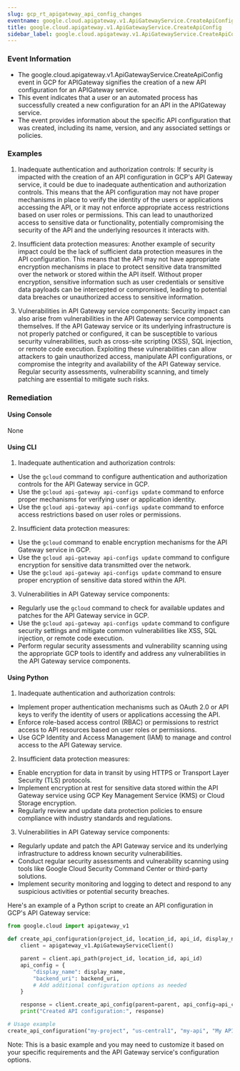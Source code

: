 ```yaml
--- 
slug: gcp_rt_apigateway_api_config_changes
eventname: google.cloud.apigateway.v1.ApiGatewayService.CreateApiConfig
title: google.cloud.apigateway.v1.ApiGatewayService.CreateApiConfig
sidebar_label: google.cloud.apigateway.v1.ApiGatewayService.CreateApiConfig
---
```

                       
### Event Information

- The google.cloud.apigateway.v1.ApiGatewayService.CreateApiConfig event in GCP for APIGateway signifies the creation of a new API configuration for an APIGateway service.
- This event indicates that a user or an automated process has successfully created a new configuration for an API in the APIGateway service.
- The event provides information about the specific API configuration that was created, including its name, version, and any associated settings or policies.


### Examples

1. Inadequate authentication and authorization controls: If security is impacted with the creation of an API configuration in GCP's API Gateway service, it could be due to inadequate authentication and authorization controls. This means that the API configuration may not have proper mechanisms in place to verify the identity of the users or applications accessing the API, or it may not enforce appropriate access restrictions based on user roles or permissions. This can lead to unauthorized access to sensitive data or functionality, potentially compromising the security of the API and the underlying resources it interacts with.

2. Insufficient data protection measures: Another example of security impact could be the lack of sufficient data protection measures in the API configuration. This means that the API may not have appropriate encryption mechanisms in place to protect sensitive data transmitted over the network or stored within the API itself. Without proper encryption, sensitive information such as user credentials or sensitive data payloads can be intercepted or compromised, leading to potential data breaches or unauthorized access to sensitive information.

3. Vulnerabilities in API Gateway service components: Security impact can also arise from vulnerabilities in the API Gateway service components themselves. If the API Gateway service or its underlying infrastructure is not properly patched or configured, it can be susceptible to various security vulnerabilities, such as cross-site scripting (XSS), SQL injection, or remote code execution. Exploiting these vulnerabilities can allow attackers to gain unauthorized access, manipulate API configurations, or compromise the integrity and availability of the API Gateway service. Regular security assessments, vulnerability scanning, and timely patching are essential to mitigate such risks.

### Remediation

#### Using Console

None

#### Using CLI

1. Inadequate authentication and authorization controls:
- Use the `gcloud` command to configure authentication and authorization controls for the API Gateway service in GCP.
- Use the `gcloud api-gateway api-configs update` command to enforce proper mechanisms for verifying user or application identity.
- Use the `gcloud api-gateway api-configs update` command to enforce access restrictions based on user roles or permissions.

2. Insufficient data protection measures:
- Use the `gcloud` command to enable encryption mechanisms for the API Gateway service in GCP.
- Use the `gcloud api-gateway api-configs update` command to configure encryption for sensitive data transmitted over the network.
- Use the `gcloud api-gateway api-configs update` command to ensure proper encryption of sensitive data stored within the API.

3. Vulnerabilities in API Gateway service components:
- Regularly use the `gcloud` command to check for available updates and patches for the API Gateway service in GCP.
- Use the `gcloud api-gateway api-configs update` command to configure security settings and mitigate common vulnerabilities like XSS, SQL injection, or remote code execution.
- Perform regular security assessments and vulnerability scanning using the appropriate GCP tools to identify and address any vulnerabilities in the API Gateway service components.

#### Using Python

1. Inadequate authentication and authorization controls:
- Implement proper authentication mechanisms such as OAuth 2.0 or API keys to verify the identity of users or applications accessing the API.
- Enforce role-based access control (RBAC) or permissions to restrict access to API resources based on user roles or permissions.
- Use GCP Identity and Access Management (IAM) to manage and control access to the API Gateway service.

2. Insufficient data protection measures:
- Enable encryption for data in transit by using HTTPS or Transport Layer Security (TLS) protocols.
- Implement encryption at rest for sensitive data stored within the API Gateway service using GCP Key Management Service (KMS) or Cloud Storage encryption.
- Regularly review and update data protection policies to ensure compliance with industry standards and regulations.

3. Vulnerabilities in API Gateway service components:
- Regularly update and patch the API Gateway service and its underlying infrastructure to address known security vulnerabilities.
- Conduct regular security assessments and vulnerability scanning using tools like Google Cloud Security Command Center or third-party solutions.
- Implement security monitoring and logging to detect and respond to any suspicious activities or potential security breaches.

Here's an example of a Python script to create an API configuration in GCP's API Gateway service:

```python
from google.cloud import apigateway_v1

def create_api_configuration(project_id, location_id, api_id, display_name, backend_uri):
    client = apigateway_v1.ApiGatewayServiceClient()

    parent = client.api_path(project_id, location_id, api_id)
    api_config = {
        "display_name": display_name,
        "backend_uri": backend_uri,
        # Add additional configuration options as needed
    }

    response = client.create_api_config(parent=parent, api_config=api_config)
    print("Created API configuration:", response)

# Usage example
create_api_configuration("my-project", "us-central1", "my-api", "My API Configuration", "https://backend.example.com")
```

Note: This is a basic example and you may need to customize it based on your specific requirements and the API Gateway service's configuration options.


 